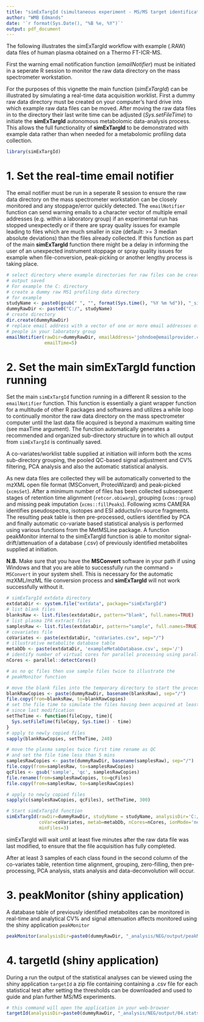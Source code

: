 ```yaml
---
title: "simExTargId (simultaneous experiment - MS/MS target identification)"
author: "WMB Edmands"
date: '`r format(Sys.Date(), "%B %e, %Y")`'
output: pdf_document
---
```


The following illustrates the simExTargId workflow with example (.RAW) data files of 
human plasma obtained on a Thermo FT-ICR-MS.

First the warning email notification function (*emailNotifier*) must be initiated
in a seperate R session to monitor the raw data directory on the mass spectrometer workstation. 

For the purposes of this vignette the main function (*simExTargId*) can be
illustrated by simulating a real-time data acquisition worklist. First a dummy 
raw data directory must be created on your computer's hard drive into which example raw 
data files can be moved. After moving the raw data files in to the directory 
their last write time can be adjusted (*Sys.setFileTime*) to initiate the 
**simExTargId** autonomous metabolomic data-analysis process. This allows the full
functionality of **simExTargId** to be demonstrated with example data rather
than when needed for a metabolomic profiling data collection.


```r
library(simExTargId)
```

# 1. Set the real-time email notifier

The email notifier must be run in a seperate R session to ensure
the raw data directory on the mass spectrometer workstation can 
be closely monitored and any stoppage/error quickly detected.
The `emailNotifier` function can send warning emails to a character vector of multiple
email addresses (e.g. within a laboratory group) if an experimental run
has stopped unexpectedly or if there are spray quality issues for example
leading to files which are much smaller in size (default: >= 3 median absolute deviations) than the files already collected. If this function as part of the main **simExTargId** function 
there might be a delay in informing the user of an unexpected instrument stoppage or spray quality issues for example when file-conversion, peak-picking or another lengthy process is taking place.

```r
# select directory where example directories for raw files can be created and also results
# output saved
# For example the C: directory
# create a dummy raw MS1 profiling data directory 
# for example
studyName <- paste0(gsub(" ", "", format(Sys.time(), "%Y %m %d")), "_simExTargId_Example")
dummyRawDir <- paste0("C:/", studyName)
# create directory
dir.create(dummyRawDir)
# replace email address with a vector of one or more email addresses of
# people in your laboratory group
emailNotifier(rawDir=dummyRawDir, emailAddress='johndoe@emailprovider.com', 
              emailTime=5)
```

# 2. Set the main simExTargId function running

Set the main `simExTargId` function running in a different R session to the 
`emailNotifier` function. This function is essentially a giant wrapper function
for a multitude of other R packages and softwares and utilizes a while loop to continually
monitor the raw data directory on the mass spectrometer computer until
the last data file acquired is beyond a maximum waiting time (see maxTime argument).
The function automatically generates a recommended and organized sub-directory structure
in to which all output from `simExTargId` is continually saved.

A co-variates/worklist table supplied at initiation will inform both the 
xcms sub-directory grouping, the pooled QC-based signal adjustment and CV% filtering,
PCA analysis and also the automatic statistical analysis.

As new data files are collected they will be automatically converted to the mzXML
open file format (MSConvert, ProteoWizard) and peak-picked (`xcmsSet`). After a minimum number
of files has been collected subsequent stages of retention time alignment (`retcor.obiwarp`),
grouping (`xcms::group`) and missing peak imputation (`xcms::fillPeaks`). Following
xcms CAMERA identifies pseudospectra, isotopes and ESI adducts/in-source fragments.
The resulting peak table is then pre-processed, outliers identified by PCA and
finally automatic co-variate based statistical analysis is performed using various
functions from the MetMSLine package. A function peakMonitor internal to the simExTargId
function is able to monitor signal-drift/attenuation of a database (.csv) of previously identified metabolites supplied at initiation.

**N.B.** Make sure that you have the **MSConvert** software
in your path if using Windows and that you are able to successfully run the 
command `> MSConvert` in your system shell. This is necessary for the automatic 
mzXML/mzML file conversion process and **simExTargId** will not work successfully
without it.

```r
# simExTargId extdata directory
extdataDir <- system.file("extdata", package="simExTargId")
# list blank files
blanksRaw <- list.files(extdataDir, pattern="blank", full.names=TRUE)
# list plasma IPA extract files
samplesRaw <- list.files(extdataDir, pattern="sample", full.names=TRUE)
# covariates file
coVariates <- paste(extdataDir, "coVariates.csv", sep="/")
# illustrative metabolite database table
metabDb <- paste(extdataDir, 'exampleMetabDatabase.csv', sep='/')
# identify number of virtual cores for parallel processing using parallel package
nCores <- parallel::detectCores()

# as no qc files then use sample files twice to illustrate the
# peakMonitor function

# move the blank files into the temporary directory to start the process
blankRawCopies <- paste(dummyRawDir, basename(blanksRaw), sep="/")
file.copy(from=blanksRaw, to=blankRawCopies)
# set the file time to simulate the files having been acquired at least 5 mins
# since last modification
setTheTime <- function(fileCopy, time){
  Sys.setFileTime(fileCopy, Sys.time() - time)
}
# apply to newly copied files
sapply(blankRawCopies, setTheTime, 240)

# move the plasma samples twice first time rename as QC
# and set the file time less than 5 mins
samplesRawCopies <- paste(dummyRawDir, basename(samplesRaw), sep="/")
file.copy(from=samplesRaw, to=samplesRawCopies)
qcFiles <- gsub('sample', 'qc', samplesRawCopies)
file.rename(from=samplesRawCopies, to=qcFiles)
file.copy(from=samplesRaw, to=samplesRawCopies)

# apply to newly copied files
sapply(c(samplesRawCopies, qcFiles), setTheTime, 300)

# Start simExTargId function
simExTargId(rawDir=dummyRawDir, studyName = studyName, analysisDir='C:/',
            coVar=coVariates, metab=metabDb, nCores=nCores, ionMode='nega', 
            minFiles=3)
```

simExTargId will wait until at least five minutes after the raw data file was
last modified, to ensure that the file acquisition has fully completed.

After at least 3 samples of each class found in the second column of the
co-variates table, retention time alignment, grouping, zero-filling, then
pre-processing, PCA analysis, stats analysis and data-deconvolution will occur.

# 3. peakMonitor (shiny application)
A database table of previously identified metabolites can be monitored in real-time
and analytical CV% and signal attenuation affects monitored using the shiny
application `peakMonitor`
```r
peakMonitor(analysisDir=paste0(dummyRawDir, "_analysis/NEG/output/peakMonitor"))
```

# 4. targetId (shiny application)
During a run the output of the statistical analyses can be viewed using the 
shiny application `targetId` a zip file containing containing a .csv file for 
each statistical test after setting the thresholds can be downloaded and used 
to guide and plan further MS/MS experiments.

```r
# this command will open the application in your web-browser
targetId(analysisDir=paste0(dummyRawDir, "_analysis/NEG/output/04.stats"))
```
